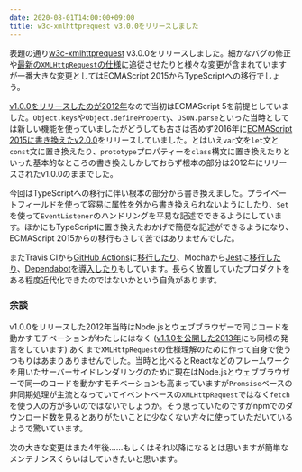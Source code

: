 ```yaml
---
date: 2020-08-01T14:00:00+09:00
title: w3c-xmlhttprequest v3.0.0をリリースしました
---
```


表題の通り[w3c-xmlhttprequest](https://www.npmjs.com/package/w3c-xmlhttprequest) v3.0.0をリリースしました。細かなバグの修正や[最新の`XMLHttpRequest`の仕様](https://xhr.spec.whatwg.org/)に追従させたりと様々な変更が含まれていますが一番大きな変更としてはECMAScript 2015からTypeScriptへの移行でしょう。

[v1.0.0をリリースしたのが2012年](/2012/06/23/register-node-xmlhttprequest-to-npm)なので当初はECMAScript 5を前提としていました。`Object.keys`や`Object.defineProperty`、`JSON.parse`といった当時としては新しい機能を使っていましたがどうしても古さは否めず2016年に[ECMAScript 2015に書き換えたv2.0.0](https://github.com/ykzts/node-xmlhttprequest/releases/tag/v2.0.0)をリリースしていました。とはいえ`var`文を`let`文と`const`文に置き換えたり、`prototype`プロパティーを`class`構文に置き換えたりといった基本的なところの書き換えしかしておらず根本の部分は2012年にリリースされたv1.0.0のままでした。

今回はTypeScriptへの移行に伴い根本の部分から書き換えました。プライベートフィールドを使って容易に属性を外から書き換えられないようにしたり、`Set`を使って`EventListener`のハンドリングを平易な記述でできるようにしています。ほかにもTypeScriptに置き換えたおかげで簡便な記述ができるようになり、ECMAScript 2015からの移行もさして苦ではありませんでした。

またTravis CIから[GitHub Actions](https://github.com/features/actions)に[移行したり](https://github.com/ykzts/node-xmlhttprequest/pull/60)、Mochaから[Jest](https://jestjs.io/)に[移行したり](https://github.com/ykzts/node-xmlhttprequest/pull/85)、[Dependabot](https://dependabot.com/)を[導入したり](https://github.com/ykzts/node-xmlhttprequest/pull/65)もしています。長らく放置していたプロダクトをある程度近代化できたのではないかという自負があります。

### 余談

v1.0.0をリリースした2012年当時はNode.jsとウェブブラウザーで同じコードを動かすモチベーションがわたしにはなく ([v1.1.0を公開した2013年](/2013/08/11/w3c-xmlhttprequest)にも同様の発言をしています) あくまで`XMLHttpRequest`の仕様理解のために作って自身で使うつもりはあまりありませんでした。当時と比べるとReactなどのフレームワークを用いたサーバーサイドレンダリングのために現在はNode.jsとウェブブラウザーで同一のコードを動かすモチベーションも高まっていますが`Promsise`ベースの非同期処理が主流となっていてイベントベースの`XMLHttpRequest`ではなく`fetch`を使う人の方が多いのではないでしょうか。そう思っていたのですがnpmでのダウンロード数を見るとありがたいことに少なくない方々に使っていただいているようで驚いています。

次の大きな変更はまた4年後……もしくはそれ以降になるとは思いますが簡単なメンテナンスくらいはしていきたいと思います。
